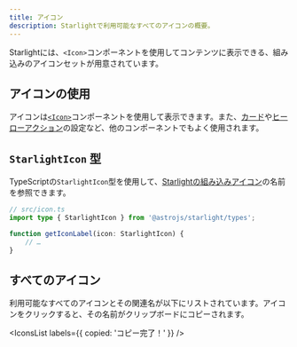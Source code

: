 ```yaml
---
title: アイコン
description: Starlightで利用可能なすべてのアイコンの概要。
---
```


Starlightには、`<Icon>`コンポーネントを使用してコンテンツに表示できる、組み込みのアイコンセットが用意されています。

## アイコンの使用

アイコンは[`<Icon>`](/ja/components/icons/)コンポーネントを使用して表示できます。また、[カード](/ja/components/cards/)や[ヒーローアクション](/ja/reference/frontmatter/#hero)の設定など、他のコンポーネントでもよく使用されます。

## `StarlightIcon` 型

TypeScriptの`StarlightIcon`型を使用して、[Starlightの組み込みアイコン](#すべてのアイコン)の名前を参照できます。

```ts {2} /icon: (StarlightIcon)/
// src/icon.ts
import type { StarlightIcon } from '@astrojs/starlight/types';

function getIconLabel(icon: StarlightIcon) {
	// …
}
```

## すべてのアイコン

利用可能なすべてのアイコンとその関連名が以下にリストされています。アイコンをクリックすると、その名前がクリップボードにコピーされます。


<IconsList labels={{ copied: 'コピー完了！' }} />
